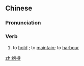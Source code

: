 ==Chinese==
{{zh-forms}}

===Pronunciation===
{{zh-pron
|m=bàochí
|mn=phō-tî
|cat=v
}}

===Verb===
{{zh-verb}}

# to [[hold]] {{gloss|an attitude, opinion, etc.}}; to [[maintain]]; to [[harbour]]

[[zh:抱持]]